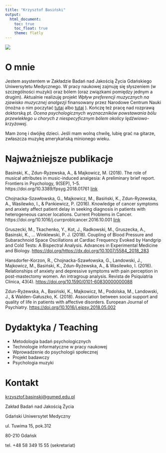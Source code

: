 ```yaml
---
title: "Krzysztof Basiński"
output:
  html_document:
    toc: true
    toc_float: true
    theme: flatly
---
```


![](me.jpg)

# O mnie

Jestem asystentem w Zakładzie Badań nad Jakością Życia Gdańskiego Uniwersytetu Medycznego. W pracy naukowej zajmuję się słyszeniem (w szczególności muzyki) oraz bólem (oraz związkami pomiędzy jednym a drugim). Aktualnie realizuję projekt *Wpływ preferencji muzycznych na zjawisko muzycznej analgezji* finansowany przez Narodowe Centrum Nauki (można o nim poczytać [tutaj](http://naukawpolsce.pap.pl/aktualnosci/news,410003,kogo-ukoi-disco-polo.html) albo [tutaj](https://projekty.ncn.gov.pl/index.php?s=12579]) ). Kończę też pracę nad rozprawą doktorską pt. *Ocena psychologicznych wyznaczników powstawania bólu przewlekłego u chorych z niespecyficznym bólem okolicy lędźwiowo-krzyżowej*. 

Mam żonę i dwójkę dzieci. Jeśli mam wolną chwilę, lubię grać na gitarze, zwłaszcza muzykę amerykańską minionego wieku.

# Najważniejsze publikacje

Basinski, K., Zdun-Ryzewska, A., & Majkowicz, M. (2018). The role of musical attributes in music-induced analgesia: A preliminary brief report. Frontiers in Psychology, 9(SEP), 1–5. https://doi.org/10.3389/fpsyg.2018.01761 [link](https://www.frontiersin.org/articles/10.3389/fpsyg.2018.01761/full)

Chojnacka-Szawłowska, G., Majkowicz, M., Basiński, K., Zdun-Ryzewska, A., Wasilewko, I., & Pankiewicz, P. (2016). Knowledge of cancer symptoms and anxiety affect patient delay in seeking diagnosis in patients with heterogeneous cancer locations. Current Problems in Cancer. https://doi.org/10.1016/j.currproblcancer.2016.10.001 [link](http://doi.org/10.1016/j.currproblcancer.2016.10.001)

Gruszecki, M., Tkachenko, Y., Kot, J., Radkowski, M., Gruszecka, A., Basinski, K., … Winklewski, P. J. (2018). Coupling of Blood Pressure and Subarachnoid Space Oscillations at Cardiac Frequency Evoked by Handgrip and Cold Tests: A Bispectral Analysis. Advances in Experimental Medicine and Biology. <https://doi.org/https://dx.doi.org/10.1007/5584_2018_283>

Hansdorfer-Korzon, R., Chojnacka-Szawłowska, G., Landowski, J., Majkowicz, M., Basiński, K., Zdun-Ryżewska, A., & Wasilewko, I. (2016). Relationships of anxiety and depressive symptoms with pain perception in post-mastectomy women. An intragroup analysis. Revista de Psiquiatria Clinica, 43(4). <https://doi.org/10.1590/0101-60830000000088>

Zdun-Ryżewska, A., Basiński, K., Majkowicz, M., Podolska, M., Landowski, J., & Walden-Gałuszko, K. (2018). Association between social support and quality of life in patients with affective disorders. European Journal of Psychiatry. <https://doi.org/10.1016/j.ejpsy.2018.05.002>



# Dydaktyka / Teaching

- Metodologia badań psychologicznych
- Technologie informatyczne w pracy naukowej
- Wprowadzenie do psychologii społecznej
- Projekt badawczy
- Psychologia muzyki



# Kontakt

[krzysztof.basinski@gumed.edu.pl](mailto:krzysztof.basinski@gumed.edu.pl)

Zakład Badań nad Jakością Życia

Gdański Uniwersytet Medyczny

ul. Tuwima 15, pok.312

80-210 Gdańsk

tel. +48 58 349 15 55 (sekretariat)


